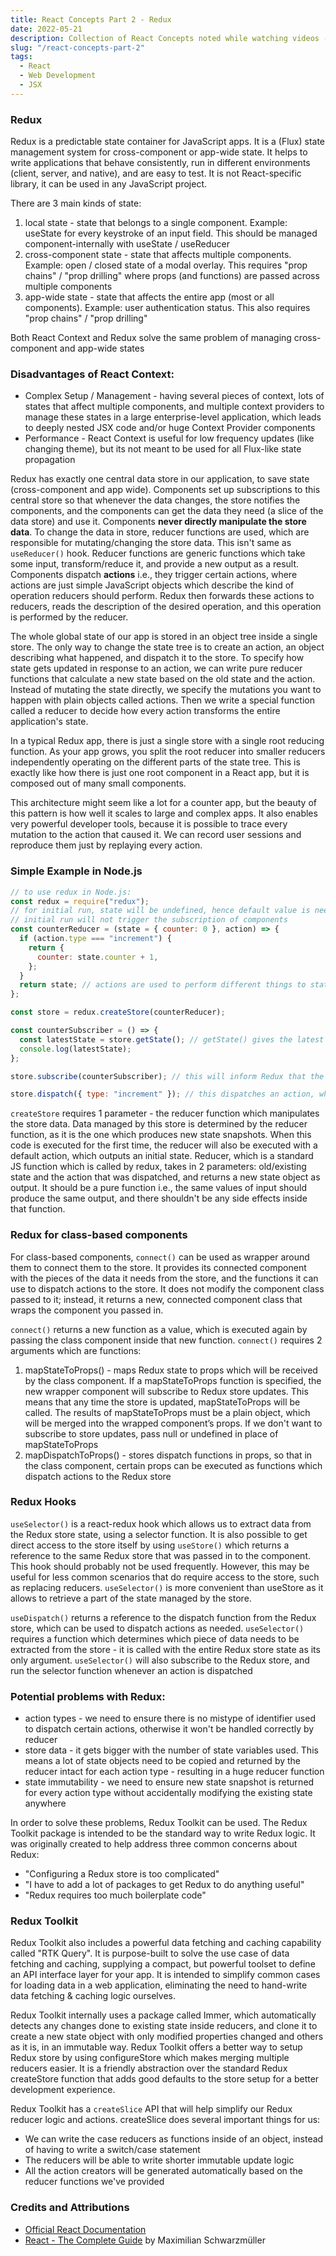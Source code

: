 ```yaml
---
title: React Concepts Part 2 - Redux
date: 2022-05-21
description: Collection of React Concepts noted while watching videos - Redux basics
slug: "/react-concepts-part-2"
tags:
  - React
  - Web Development
  - JSX
---
```


### Redux

Redux is a predictable state container for JavaScript apps. It is a (Flux) state management system for cross-component or app-wide state. It helps to write applications that behave consistently, run in different environments (client, server, and native), and are easy to test. It is not React-specific library, it can be used in any JavaScript project.   

There are 3 main kinds of state:
1. local state - state that belongs to a single component. Example: useState for every keystroke of an input field. This should be managed component-internally with useState / useReducer
2. cross-component state - state that affects multiple components. Example: open / closed state of a modal overlay. This requires "prop chains" / "prop drilling" where props (and functions) are passed across multiple components
3. app-wide state - state that affects the entire app (most or all components). Example: user authentication status. This also requires "prop chains" / "prop drilling"     

Both React Context and Redux solve the same problem of managing cross-component and app-wide states     


### Disadvantages of React Context:
- Complex Setup / Management - having several pieces of context, lots of states that affect multiple components, and multiple context providers to manage these states in a large enterprise-level application, which leads to deeply nested JSX code and/or huge Context Provider components
- Performance - React Context is useful for low frequency updates (like changing theme), but its not meant to be used for all Flux-like state propagation    

Redux has exactly one central data store in our application, to save state (cross-component and app wide). Components set up subscriptions to this central store so that whenever the data changes, the store notifies the components, and the components can get the data they need (a slice of the data store) and use it. Components **never directly manipulate the store data**. To change the data in store, reducer functions are used, which are responsible for mutating/changing the store data. This isn't same as `useReducer()` hook. Reducer functions are generic functions which take some input, transform/reduce it, and provide a new output as a result. Components dispatch **actions** i.e., they trigger certain actions, where actions are just simple JavaScript objects which describe the kind of operation reducers should perform. Redux then forwards these actions to reducers, reads the description of the desired operation, and this operation is performed by the reducer.   

The whole global state of our app is stored in an object tree inside a single store. The only way to change the state tree is to create an action, an object describing what happened, and dispatch it to the store. To specify how state gets updated in response to an action, we can write pure reducer functions that calculate a new state based on the old state and the action. Instead of mutating the state directly, we specify the mutations you want to happen with plain objects called actions. Then we write a special function called a reducer to decide how every action transforms the entire application's state.   

In a typical Redux app, there is just a single store with a single root reducing function. As your app grows, you split the root reducer into smaller reducers independently operating on the different parts of the state tree. This is exactly like how there is just one root component in a React app, but it is composed out of many small components.

This architecture might seem like a lot for a counter app, but the beauty of this pattern is how well it scales to large and complex apps. It also enables very powerful developer tools, because it is possible to trace every mutation to the action that caused it. We can record user sessions and reproduce them just by replaying every action.     


### Simple Example in Node.js
```jsx
// to use redux in Node.js:
const redux = require("redux");
// for initial run, state will be undefined, hence default value is needed
// initial run will not trigger the subscription of components
const counterReducer = (state = { counter: 0 }, action) => {
  if (action.type === "increment") {
    return {
      counter: state.counter + 1,
    };
  }
  return state; // actions are used to perform different things to state
};

const store = redux.createStore(counterReducer);

const counterSubscriber = () => {
  const latestState = store.getState(); // getState() gives the latest state snapshot after it was updated
  console.log(latestState);
};

store.subscribe(counterSubscriber); // this will inform Redux that the function should be executed whenever the state changes

store.dispatch({ type: "increment" }); // this dispatches an action, where type is an identifier to distinguish different actions
```   
`createStore` requires 1 parameter - the reducer function which manipulates the store data. Data managed by this store is determined by the reducer function, as it is the one which produces new state snapshots. When this code is executed for the first time, the reducer will also be executed with a default action, which outputs an initial state. Reducer, which is a standard JS function which is called by redux, takes in 2 parameters: old/existing state and the action that was dispatched, and returns a new state object as output. It should be a pure function i.e., the same values of input should produce the same output, and there shouldn't be any side effects inside that function.     


### Redux for class-based components
For class-based components, `connect()` can be used as wrapper around them to connect them to the store. It provides its connected component with the pieces of the data it needs from the store, and the functions it can use to dispatch actions to the store. It does not modify the component class passed to it; instead, it returns a new, connected component class that wraps the component you passed in.   

`connect()` returns a new function as a value, which is executed again by passing the class component inside that new function. `connect()` requires 2 arguments which are functions:
1. mapStateToProps() - maps Redux state to props which will be received by the class component.
If a mapStateToProps function is specified, the new wrapper component will subscribe to Redux store updates. This means that any time the store is updated, mapStateToProps will be called. The results of mapStateToProps must be a plain object, which will be merged into the wrapped component’s props. If we don't want to subscribe to store updates, pass null or undefined in place of mapStateToProps
2. mapDispatchToProps() - stores dispatch functions in props, so that in the class component, certain props can be executed as functions which dispatch actions to the Redux store

### Redux Hooks
`useSelector()` is a react-redux hook which allows us to extract data from the Redux store state, using a selector function. It is also possible to get direct access to the store itself by using `useStore()` which returns a reference to the same Redux store that was passed in to the <Provider> component. This hook should probably not be used frequently. However, this may be useful for less common scenarios that do require access to the store, such as replacing reducers. `useSelector()` is more convenient than useStore as it allows to retrieve a part of the state managed by the store.     

`useDispatch()` returns a reference to the dispatch function from the Redux store, which can be used to dispatch actions as needed. `useSelector()` requires a function which determines which piece of data needs to be extracted from the store - it is called with the entire Redux store state as its only argument. `useSelector()` will also subscribe to the Redux store, and run the selector function whenever an action is dispatched

### Potential problems with Redux:
- action types - we need to ensure there is no mistype of identifier used to dispatch certain actions, otherwise it won't be handled correctly by reducer
- store data - it gets bigger with the number of state variables used. This means a lot of state objects need to be copied and returned by the reducer intact for each action type - resulting in a huge reducer function
- state immutability - we need to ensure new state snapshot is returned for every action type without accidentally modifying the existing state anywhere    

In order to solve these problems, Redux Toolkit can be used. The Redux Toolkit package is intended to be the standard way to write Redux logic. It was originally created to help address three common concerns about Redux:
- "Configuring a Redux store is too complicated"
- "I have to add a lot of packages to get Redux to do anything useful"
- "Redux requires too much boilerplate code"

### Redux Toolkit
Redux Toolkit also includes a powerful data fetching and caching capability called "RTK Query". It is purpose-built to solve the use case of data fetching and caching, supplying a compact, but powerful toolset to define an API interface layer for your app. It is intended to simplify common cases for loading data in a web application, eliminating the need to hand-write data fetching & caching logic ourselves.    

Redux Toolkit internally uses a package called Immer, which automatically detects any changes done to existing state inside reducers, and clone it to create a new state object with only modified properties changed and others as it is, in an immutable way. Redux Toolkit offers a better way to setup Redux store by using configureStore which makes merging multiple reducers easier. It is a friendly abstraction over the standard Redux createStore function that adds good defaults to the store setup for a better development experience.

Redux Toolkit has a `createSlice` API that will help simplify our Redux reducer logic and actions. createSlice does several important things for us:
- We can write the case reducers as functions inside of an object, instead of having to write a switch/case statement
- The reducers will be able to write shorter immutable update logic
- All the action creators will be generated automatically based on the reducer functions we've provided

### Credits and Attributions

- [Official React Documentation](https://reactjs.org)
- [React - The Complete Guide](https://www.udemy.com/course/react-the-complete-guide-incl-redux) by Maximilian Schwarzmüller
